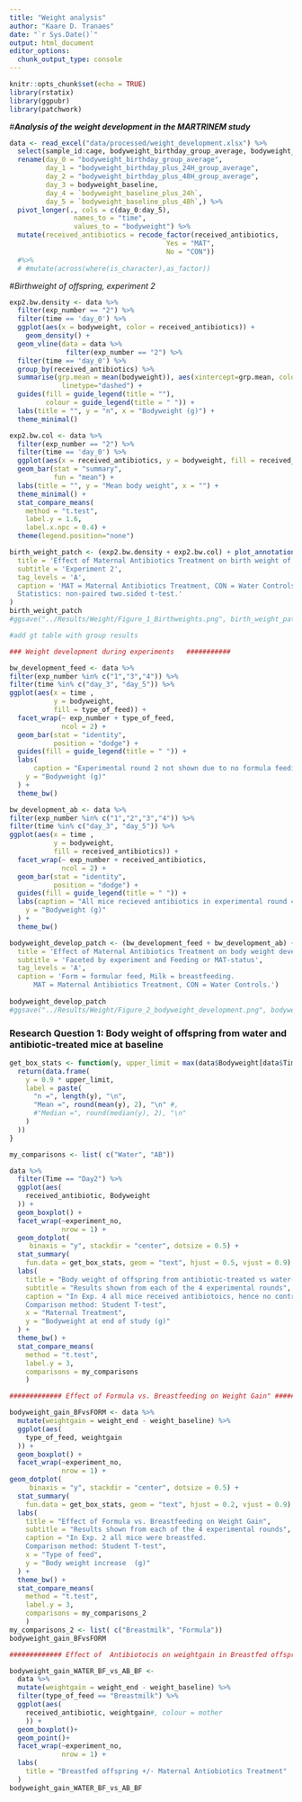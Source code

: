 ```yaml
---
title: "Weight analysis"
author: "Kaare D. Tranaes"
date: "`r Sys.Date()`"
output: html_document
editor_options: 
  chunk_output_type: console
---
```


```r
knitr::opts_chunk$set(echo = TRUE)
library(rstatix)
library(ggpubr)
library(patchwork)
```

#___Analysis of the weight development in the MARTRINEM study___
```r
data <- read_excel("data/processed/weight_development.xlsx") %>% 
  select(sample_id:cage, bodyweight_birthday_group_average, bodyweight_birthday_plus_24H_group_average, bodyweight_birthday_plus_48H_group_average, bodyweight_baseline, bodyweight_baseline_plus_24h, bodyweight_baseline_plus_48h) %>% 
  rename(day_0 = "bodyweight_birthday_group_average",
         day_1 = "bodyweight_birthday_plus_24H_group_average", 
         day_2 = "bodyweight_birthday_plus_48H_group_average",
         day_3 = bodyweight_baseline, 
         day_4 = `bodyweight_baseline_plus_24h`, 
         day_5 = `bodyweight_baseline_plus_48h`,) %>% 
  pivot_longer(., cols = c(day_0:day_5),
                names_to = "time",
                values_to = "bodyweight") %>% 
  mutate(received_antibiotics = recode_factor(received_antibiotics, 
                                       Yes = "MAT",
                                       No = "CON"))
  #%>%
  # #mutate(across(where(is_character),as_factor))
```

#_Birthweight of offspring, experiment 2_
```r
exp2.bw.density <- data %>% 
  filter(exp_number == "2") %>% 
  filter(time == 'day_0') %>% 
  ggplot(aes(x = bodyweight, color = received_antibiotics)) +
    geom_density() +
  geom_vline(data = data %>% 
              filter(exp_number == "2") %>% 
  filter(time == 'day_0') %>% 
  group_by(received_antibiotics) %>% 
  summarise(grp.mean = mean(bodyweight)), aes(xintercept=grp.mean, color=received_antibiotics),
             linetype="dashed") +
  guides(fill = guide_legend(title = ""),
         colour = guide_legend(title = " ")) + 
  labs(title = "", y = "n", x = "Bodyweight (g)") +
  theme_minimal() 

exp2.bw.col <- data %>% 
  filter(exp_number == "2") %>% 
  filter(time == 'day_0') %>% 
  ggplot(aes(x = received_antibiotics, y = bodyweight, fill = received_antibiotics)) +
  geom_bar(stat = "summary",
           fun = "mean") +
  labs(title = "", y = "Mean body weight", x = "") +
  theme_minimal() +  
  stat_compare_means(
    method = "t.test", 
    label.y = 1.6, 
    label.x.npc = 0.4) +
  theme(legend.position="none")

birth_weight_patch <- (exp2.bw.density + exp2.bw.col) + plot_annotation(
  title = 'Effect of Maternal Antibiotics Treatment on birth weight of offspring',
  subtitle = 'Experiment 2',
  tag_levels = 'A',
  caption = 'MAT = Maternal Antibiotics Treatment, CON = Water Controls \n 
  Statistics: non-paired two.sided t-test.'
)
birth_weight_patch
#ggsave("../Results/Weight/Figure_1_Birthweights.png", birth_weight_patch)

#add gt table with group results


```

```r
### Weight development during experiments   ########### 

bw_development_feed <- data %>% 
filter(exp_number %in% c("1","3","4")) %>% 
filter(time %in% c("day_3", "day_5")) %>%
ggplot(aes(x = time ,
           y = bodyweight, 
           fill = type_of_feed)) +
  facet_wrap(~ exp_number + type_of_feed, 
             ncol = 2) + 
  geom_bar(stat = "identity",
           position = "dodge") + 
  guides(fill = guide_legend(title = " ")) +
  labs(
      caption = "Experimental round 2 not shown due to no formula feeding.",
    y = "Bodyweight (g)"
  ) +
  theme_bw()

bw_development_ab <- data %>% 
filter(exp_number %in% c("1","2","3","4")) %>% 
filter(time %in% c("day_3", "day_5")) %>%
ggplot(aes(x = time ,
           y = bodyweight, 
           fill = received_antibiotics)) +
  facet_wrap(~ exp_number + received_antibiotics, 
             ncol = 2) + 
  geom_bar(stat = "identity",
           position = "dodge") + 
  guides(fill = guide_legend(title = " ")) +
  labs(caption = "All mice recieved antibiotics in experimental round 4.",
    y = "Bodyweight (g)"
  ) +
  theme_bw()

bodyweight_develop_patch <- (bw_development_feed + bw_development_ab) + plot_annotation (
  title = 'Effect of Maternal Antibiotics Treatment on body weight development of offspring',
  subtitle = 'Faceted by experiment and Feeding or MAT-status',
  tag_levels = 'A',
  caption = 'Form = formular feed, Milk = breastfeeding.  
      MAT = Maternal Antibiotics Treatment, CON = Water Controls.')
      
bodyweight_develop_patch
#ggsave("../Results/Weight/Figure_2_bodyweight_development.png", bodyweight_develop_patch)

```

### Research Question 1: Body weight of offspring from water and antibiotic-treated mice at baseline

```r
get_box_stats <- function(y, upper_limit = max(data$Bodyweight[data$Time == "Day2"]) * 1.0) {
  return(data.frame(
    y = 0.9 * upper_limit,
    label = paste(
      "n =", length(y), "\n",
      "Mean =", round(mean(y), 2), "\n" #,
      #"Median =", round(median(y), 2), "\n"
    )
  ))
}

my_comparisons <- list( c("Water", "AB"))

data %>% 
  filter(Time == "Day2") %>% 
  ggplot(aes(
    received_antibiotic, Bodyweight
  )) + 
  geom_boxplot() +
  facet_wrap(~experiment_no, 
             nrow = 1) + 
  geom_dotplot(
     binaxis = "y", stackdir = "center", dotsize = 0.5) + 
  stat_summary(
    fun.data = get_box_stats, geom = "text", hjust = 0.5, vjust = 0.9) +
  labs(
    title = "Body weight of offspring from antibiotic-treated vs water-treated mice",
    subtitle = "Results shown from each of the 4 experimental rounds",
    caption = "In Exp. 4 all mice received antibiotoics, hence no control.
    Comparison method: Student T-test",
    x = "Maternal Treatment",
    y = "Bodyweight at end of study (g)"
  ) +
  theme_bw() + 
  stat_compare_means(
    method = "t.test", 
    label.y = 3, 
    comparisons = my_comparisons
    )
```

```r
############# Effect of Formula vs. Breastfeeding on Weight Gain" ###################

bodyweight_gain_BFvsFORM <- data %>% 
  mutate(weightgain = weight_end - weight_baseline) %>% 
  ggplot(aes(
    type_of_feed, weightgain
  )) + 
  geom_boxplot() +
  facet_wrap(~experiment_no, 
             nrow = 1) +
geom_dotplot(
     binaxis = "y", stackdir = "center", dotsize = 0.5) + 
  stat_summary(
    fun.data = get_box_stats, geom = "text", hjust = 0.2, vjust = 0.9) +
  labs(
    title = "Effect of Formula vs. Breastfeeding on Weight Gain",
    subtitle = "Results shown from each of the 4 experimental rounds",
    caption = "In Exp. 2 all mice were breastfed.
    Comparison method: Student T-test",
    x = "Type of feed",
    y = "Body weight increase  (g)"
  ) +
  theme_bw() + 
  stat_compare_means(
    method = "t.test", 
    label.y = 3, 
    comparisons = my_comparisons_2
    )
my_comparisons_2 <- list( c("Breastmilk", "Formula"))
bodyweight_gain_BFvsFORM
```

```r
############# Effect of  Antibiotocis on weightgain in Breastfed offspring" ################

bodyweight_gain_WATER_BF_vs_AB_BF <- 
  data %>% 
  mutate(weightgain = weight_end - weight_baseline) %>% 
  filter(type_of_feed == "Breastmilk") %>% 
  ggplot(aes(
    received_antibiotic, weightgain#, colour = mother
    )) + 
  geom_boxplot()+
  geom_point()+
  facet_wrap(~experiment_no, 
             nrow = 1) +
  labs(
    title = "Breastfed offspring +/- Maternal Antiobiotics Treatment"
  )
bodyweight_gain_WATER_BF_vs_AB_BF
```